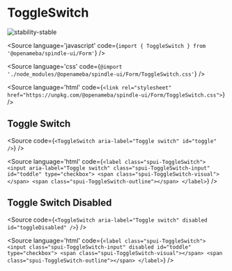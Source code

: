 
# ToggleSwitch

<Meta title="Form/ToggleSwitch" component={ToggleSwitch} />

![stability-stable](https://img.shields.io/badge/stability-stable-green.svg)

<Source
  language='javascript'
  code={`import { ToggleSwitch } from '@openameba/spindle-ui/Form'`}
/>

<Source
  language='css'
  code={`@import './node_modules/@openameba/spindle-ui/Form/ToggleSwitch.css'`}
/>

<Source
  language='html'
  code={`<link rel="stylesheet" href="https://unpkg.com/@openameba/spindle-ui/Form/ToggleSwitch.css">`}
/>

## Toggle Switch

<Preview withSource="open">
  <Story name="Toggle Switch">
    <ToggleSwitch aria-label="Toggle switch" id="toggle" {...actions('onClick', 'onChange', 'onInput', 'onFocus', 'onBlur')} />
  </Story>
</Preview>

<Source
  code={`
<ToggleSwitch aria-label="Toggle switch" id="toggle" />
  `}
/>

<Source
  language='html'
  code={`
<label class="spui-ToggleSwitch">
  <input aria-label="Toggle switch" class="spui-ToggleSwitch-input" id="toddle" type="checkbox">
  <span class="spui-ToggleSwitch-visual"></span>
  <span class="spui-ToggleSwitch-outline"></span>
</label>
  `}
/>

## Toggle Switch Disabled

<Preview withSource="open">
  <Story name="Toggle Switch Disabled">
    <ToggleSwitch aria-label="Toggle switch" disabled id="toggleDisabled" />
  </Story>
</Preview>

<Source
  code={`
<ToggleSwitch aria-label="Toggle switch" disabled id="toggleDisabled" />
  `}
/>

<Source
  language='html'
  code={`
<label class="spui-ToggleSwitch">
  <input class="spui-ToggleSwitch-input" disabled id="toddle" type="checkbox">
  <span class="spui-ToggleSwitch-visual"></span>
  <span class="spui-ToggleSwitch-outline"></span>
</label>
  `}
/>

